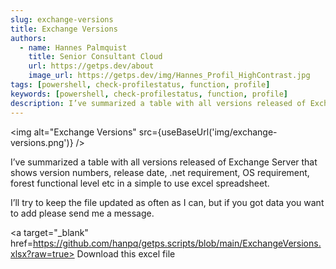 ```yaml
---
slug: exchange-versions
title: Exchange Versions
authors:
  - name: Hannes Palmquist
    title: Senior Consultant Cloud
    url: https://getps.dev/about
    image_url: https://getps.dev/img/Hannes_Profil_HighContrast.jpg
tags: [powershell, check-profilestatus, function, profile]
keywords: [powershell, check-profilestatus, function, profile]
description: I’ve summarized a table with all versions released of Exchange Server that shows version numbers, release date, .net requirement, OS requirement, forest functional level etc in a simple to use excel spreadsheet.
---
```


<div class="fb-share-button"
data-href="https://getps.dev/blog/exchange-versions"
data-layout="button"
data-size="small">
</div>


<img alt="Exchange Versions" src={useBaseUrl('img/exchange-versions.png')} />

I’ve summarized a table with all versions released of Exchange Server that shows version numbers, release date, .net requirement, OS requirement, forest functional level etc in a simple to use excel spreadsheet.

I’ll try to keep the file updated as often as I can, but if you got data you want to add please send me a message.

<a target="_blank" href=https://github.com/hanpq/getps.scripts/blob/main/ExchangeVersions.xlsx?raw=true> Download this excel file </a>

<Comments />

